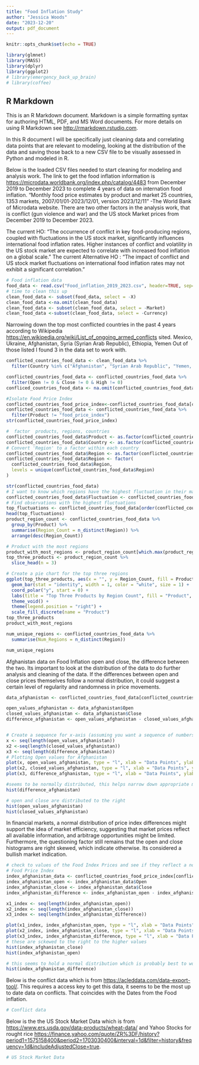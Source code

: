 ```yaml
---
title: "Food Inflation Study"
author: "Jessica Woods"
date: "2023-12-20"
output: pdf_document
---
```


```r
knitr::opts_chunk$set(echo = TRUE)

library(glmnet)
library(MASS)
library(dplyr)
library(ggplot2)
# library(emergency_back_up_brain)
# library(coffee)

```

## R Markdown

This is an R Markdown document. Markdown is a simple formatting syntax for authoring HTML, PDF, and MS Word documents. For more details on using R Markdown see <http://rmarkdown.rstudio.com>.

In this R document I will be specifically just cleaning data and correlating data points that are relevant to modeling, looking at the distribution of the data and saving those back to a new CSV file to be visually assessed in Python and modeled in R. 

Below is the loaded CSV files needed to start cleaning for modeling and analysis work. The link to get the food inflation information is <https://microdata.worldbank.org/index.php/catalog/4483> from December 2019 to December 2023 to complete 4 years of data on internation food inflation. 
"Monthly food price estimates by product and market 25 countries, 1353 markets, 2007/01/01-2023/12/01, version 2023/12/11" -The World Bank of Microdata website.
There are two other factors in the analysis work, that is conflict (gun violence and war) and the US stock Market prices from December 2019 to December 2023.

The current HO: "The occurrence of conflict in key food-producing regions, coupled with fluctuations in the US stock market, significantly influences international food inflation rates. Higher instances of conflict and volatility in the US stock market are expected to correlate with increased food inflation on a global scale."
The current Alternative HO : "The impact of conflict and US stock market fluctuations on international food inflation rates may not exhibit a significant correlation."

```r
# Food inflation data
food_data <- read.csv("Food_inflation_2019_2023.csv", header=TRUE, sep=",")
# time to clean this up
clean_food_data <- subset(food_data, select = -X)
clean_food_data <-na.omit(clean_food_data)
clean_food_data <- subset(clean_food_data, select = -Market)
clean_food_data <-subset(clean_food_data, select = -Currency)

```

Narrowing down the top most conflicted countries in the past 4 years according to Wikipedia <https://en.wikipedia.org/wiki/List_of_ongoing_armed_conflicts> sited.
Mexico, Ukraine, Afghanistan, Syria (Syrian Arab Republic), Ethiopia, Yemen Out of those listed I found 3
in the data set to work with.

```r
conflicted_countries_food_data <- clean_food_data %>%
  filter(Country %in% c("Afghanistan", "Syrian Arab Republic", "Yemen, Rep."))

conflicted_countries_food_data <- conflicted_countries_food_data %>%
  filter(Open != 0 & Close != 0 & High != 0)
confliced_countries_food_data <- na.omit(conflicted_countries_food_data[c("Open", "Close")])

#Isolate Food Price Index
conflicted_countries_food_price_index<-conflicted_countries_food_data[conflicted_countries_food_data$Product == "food_price_index", ]
conflicted_countries_food_data <- conflicted_countries_food_data %>%
  filter(Product != "food_price_index")
str(conflicted_countries_food_price_index)

#  factor  products, regions, countries
conflicted_countries_food_data$Product <- as.factor(conflicted_countries_food_data$Product)
conflicted_countries_food_data$Country <- as.factor(conflicted_countries_food_data$Country)
# Convert 'Region' to a factor within each country
conflicted_countries_food_data$Region <- as.factor(conflicted_countries_food_data$Region)
conflicted_countries_food_data$Region <- factor(
  conflicted_countries_food_data$Region,
  levels = unique(conflicted_countries_food_data$Region) 
)

str(conflicted_countries_food_data)
# I want to know which regions have the highest fluctuation in their markets
conflicted_countries_food_data$Fluctuation <- conflicted_countries_food_data$Close - conflicted_countries_food_data$Open
# Find observations with the highest fluctuations
top_fluctuations <- conflicted_countries_food_data[order(conflicted_countries_food_data$Fluctuation, decreasing = TRUE), ]
head(top_fluctuations)
product_region_count <- conflicted_countries_food_data %>%
  group_by(Product) %>%
  summarise(Region_Count = n_distinct(Region)) %>%
  arrange(desc(Region_Count))

# Product with the most regions
product_with_most_regions <- product_region_count[which.max(product_region_count$Region_Count), ]
top_three_products <- product_region_count %>%
  slice_head(n = 3)

# Create a pie chart for the top three regions
ggplot(top_three_products, aes(x = "", y = Region_Count, fill = Product)) +
  geom_bar(stat = "identity", width = 1, color = "white", size = 1) +
  coord_polar("y", start = 0) +
  labs(title = "Top Three Products by Region Count", fill = "Product", x = NULL, y = NULL) +
  theme_void() +
  theme(legend.position = "right") +
  scale_fill_discrete(name = "Product")
top_three_products
product_with_most_regions

num_unique_regions <- conflicted_countries_food_data %>%
  summarise(Num_Regions = n_distinct(Region))

num_unique_regions
```

Afghanistan data on Food Inflation open and close, the difference between the two. Its important to look at the distribution of the data to do further analysis and cleaning of the data. If the differences between open and close prices themselves follow a normal distribution, it could suggest a certain level of regularity and randomness in price movements.
```r
data_afghanistan <- conflicted_countries_food_data[conflicted_countries_food_data$Country == "Afghanistan", ]

open_values_afghanistan <- data_afghanistan$Open
closed_values_afghanistan <- data_afghanistan$Close
difference_afghanistan <- open_values_afghanistan - closed_values_afghanistan


# Create a sequence for x-axis (assuming you want a sequence of numbers as x-axis)
x <- seq(length(open_values_afghanistan))
x2 <-seq(length(closed_values_afghanistan))
x3 <- seq(length(difference_afghanistan))
# Plotting Open values for Afghanistan
plot(x, open_values_afghanistan, type = "l", xlab = "Data Points", ylab = "Open Values", main = "Open Values for Afghanistan")
plot(x2, closed_values_afghanistan, type = "l", xlab = "Data Points", ylab = "Closed Values", main = "Closed Values for Afghanistan")
plot(x3, difference_afghanistan, type = "l", xlab = "Data Points", ylab = "Closed Values", main = "Closed Values for Afghanistan")

#seems to be normally distributed, this helps narrow down appropriate models to examine Afghanistan specifically.
hist(difference_afghanistan)

# open and close are distributed to the right
hist(open_values_afghanistan)
hist(closed_values_afghanistan)
```
In financial markets, a normal distribution of price index differences might support the idea of market efficiency, suggesting that market prices reflect all available information, and arbitrage opportunities might be limited. Furthermore,  the questioning factor still remains that the open and close histograms are right skewed, which indicate otherwise. Its considered a bullish market indication.

```r
# check to values of the Food Index Prices and see if they reflect a normal distribution or not
# Food Price Index
index_afghanistan_data <- conflicted_countries_food_price_index[conflicted_countries_food_price_index$Country=="Afghanistan",]
index_afghanistan_open <- index_afghanistan_data$Open
index_afghanistan_close <- index_afghanistan_data$Close
index_afghanistan_difference <- index_afghanistan_open - index_afghanistan_close

x1_index <- seq(length(index_afghanistan_open))
x2_index <- seq(length(index_afghanistan_close))
x3_index <- seq(length(index_afghanistan_difference))

plot(x1_index, index_afghanistan_open, type = "l", xlab = "Data Points", ylab = "Open Values", main = "Open Values for Food Index Prices Afghanistan")
plot(x2_index, index_afghanistan_close, type = "l", xlab = "Data Points", ylab = "Closed Values", main = "Open Values for Food Index Prices Afghanistan")
plot(x3_index, index_afghanistan_difference, type = "l", xlab = "Data Points", ylab = "Difference in Values", main = "Difference in Values for Food Index Prices Afghanistan")
# these are sckewed to the right to the higher values
hist(index_afghanistan_close)
hist(index_afghanistan_open)

# this seems to hold a normal distribution which is probably best to work with-
hist(index_afghanistan_difference)

```

Below is the conflict data which is from <https://acleddata.com/data-export-tool/>. This requires a access key to get this data, it seems to be the most up to date data on conflicts. That coincides with the Dates from the Food inflation.

```r
# Conflict data

```

Below is the the US Stock Market Data which is from <https://www.ers.usda.gov/data-products/wheat-data/> and Yahoo Stocks for rought rice <https://finance.yahoo.com/quote/ZR%3DF/history?period1=1575158400&period2=1703030400&interval=1d&filter=history&frequency=1d&includeAdjustedClose=true>. 
```r
# US Stock Market Data

```